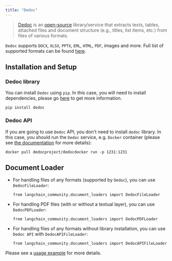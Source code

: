 ```yaml
---
title: "Dedoc"
---
```


> [Dedoc](https://dedoc.readthedocs.io) is an [open-source](https://github.com/ispras/dedoc) library/service that extracts texts, tables, attached files and document structure (e.g., titles, list items, etc.) from files of various formats.

`Dedoc` supports `DOCX`, `XLSX`, `PPTX`, `EML`, `HTML`, `PDF`, images and more. Full list of supported formats can be found [here](https://dedoc.readthedocs.io/en/latest/#id1).

## Installation and Setup

### Dedoc library

You can install `Dedoc` using `pip`. In this case, you will need to install dependencies, please go [here](https://dedoc.readthedocs.io/en/latest/getting_started/installation.html) to get more information.

```
pip install dedoc
```

### Dedoc API

If you are going to use `Dedoc` API, you don't need to install `dedoc` library. In this case, you should run the `Dedoc` service, e.g. `Docker` container (please see [the documentation](https://dedoc.readthedocs.io/en/latest/getting_started/installation.html#install-and-run-dedoc-using-docker) for more details):

```
docker pull dedocproject/dedocdocker run -p 1231:1231
```

## Document Loader

* For handling files of any formats (supported by `Dedoc`), you can use `DedocFileLoader`:

  ```
  from langchain_community.document_loaders import DedocFileLoader
  ```

* For handling PDF files (with or without a textual layer), you can use `DedocPDFLoader`:

  ```
  from langchain_community.document_loaders import DedocPDFLoader
  ```

* For handling files of any formats without library installation, you can use `Dedoc API` with `DedocAPIFileLoader`:

  ```
  from langchain_community.document_loaders import DedocAPIFileLoader
  ```

Please see a [usage example](/oss/integrations/document_loaders/dedoc) for more details.
